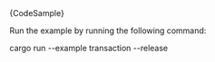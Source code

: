 
<DotEnvWarning />

<CodeBlock className="language-rust" highlight>
  {CodeSample}
</CodeBlock>

Run the example by running the following command:

<CodeBlock className="language-bash">
    cargo run --example transaction --release
</CodeBlock>